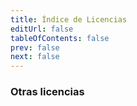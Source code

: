 ```yaml
---
title: Índice de Licencias
editUrl: false
tableOfContents: false
prev: false
next: false
---
```



<LinkCard
  title="Licencia Contenido"
  href="/intro/licencias/cc-by-40/"
  description="Creative Commons Attribution 4.0 International"
/>

<LinkCard
  title="Licencia Código"
  href="/intro/licencias/gpl-30-only/"
  description="GNU General Public License"
/>

### Otras licencias 

<LinkCard
  title="MIT"
  href="/intro/licencias/mit/"
  description="The MIT License (MIT)"
/>
<LinkCard
  title="Creative Commons Attribution-NonCommercial 4.0 International"
  href="/intro/licencias/cc-by-nc-40/"
  description="Creative Commons Attribution-NonCommercial 4.0 International"
/>
